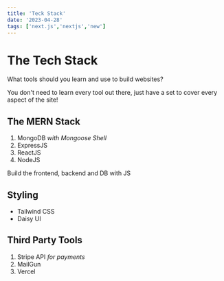 ```yaml
---
title: 'Teck Stack'
date: '2023-04-28'
tags: ['next.js','nextjs','new']
---
```


# The Tech Stack

What tools should you learn and use to build websites?

You don't need to learn every tool out there, just have a set to cover every aspect of the site!

## The MERN Stack

1. MongoDB *with Mongoose Shell*
2. ExpressJS
3. ReactJS
4. NodeJS

Build the frontend, backend and DB with JS

## Styling

- Tailwind CSS
- Daisy UI

## Third Party Tools

1. Stripe API *for payments*
2. MailGun
3. Vercel